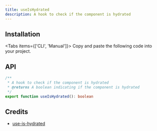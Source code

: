 ```yaml
---
title: useIsHydrated
description: A hook to check if the component is hydrated
---
```


## Installation

<Tabs items={['CLI', 'Manual']}>
  <Tab>
    <InstallCLI value='use-is-hydrated' />
  </Tab>
  <Tab>
    Copy and paste the following code into your project.
    <RegistrySourceCode value='use-is-hydrated' />
  </Tab>
</Tabs>

## API

```ts
/**
 * A hook to check if the component is hydrated
 * @returns A boolean indicating if the component is hydrated
 */
export function useIsHydrated(): boolean
```

## Credits

- [use-is-hydrated](https://github.com/sergiodxa/remix-utils/blob/main/src/react/use-hydrated.ts)
